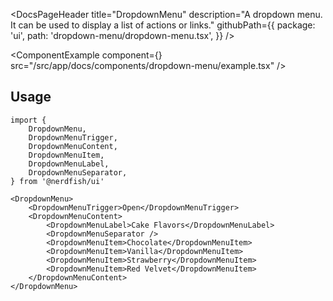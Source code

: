 <DocsPageHeader
	title="DropdownMenu"
	description="A dropdown menu. It can be used to display a list of actions or links."
	githubPath={{
		package: 'ui',
		path: 'dropdown-menu/dropdown-menu.tsx',
	}}
/>

<ComponentExample
	component={<DropdownMenuExample />}
	src="/src/app/docs/components/dropdown-menu/example.tsx"
/>

## Usage

```tsx
import {
	DropdownMenu,
	DropdownMenuTrigger,
	DropdownMenuContent,
	DropdownMenuItem,
	DropdownMenuLabel,
	DropdownMenuSeparator,
} from '@nerdfish/ui'
```

```tsx
<DropdownMenu>
	<DropdownMenuTrigger>Open</DropdownMenuTrigger>
	<DropdownMenuContent>
		<DropdownMenuLabel>Cake Flavors</DropdownMenuLabel>
		<DropdownMenuSeparator />
		<DropdownMenuItem>Chocolate</DropdownMenuItem>
		<DropdownMenuItem>Vanilla</DropdownMenuItem>
		<DropdownMenuItem>Strawberry</DropdownMenuItem>
		<DropdownMenuItem>Red Velvet</DropdownMenuItem>
	</DropdownMenuContent>
</DropdownMenu>
```
